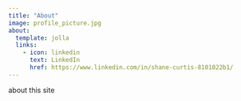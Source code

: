 ```yaml
---
title: "About"
image: profile_picture.jpg
about:
  template: jolla
  links: 
    - icon: linkedin 
      text: LinkedIn
      href: https://www.linkedin.com/in/shane-curtis-8101022b1/
---
```


about this site

